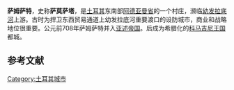 {{refimprove|time=2015-03-13}}

{{Infobox settlement
| name                    = 萨姆萨特
| image_skyline           = 
| image_caption           = 
| image_shield            = 
| pushpin_map             = Turkey
| latd  = 37 |latm  = 34 |lats  = 45 |latNS  = N 
| longd = 38 |longm = 28 |longs = 57 |longEW = E 
| coordinates_display     = inline,title
| coordinates_format      = dms
| subdivision_type        = Country
| subdivision_name        = [[土耳其|土耳其]]
| subdivision_type1       = [[土耳其行政区划|省]]
| subdivision_name1       = [[阿德亚曼省|阿德亚曼省]]
| subdivision_type2       = 
| subdivision_name2       = 
| leader_party            = [[正义与发展党_(土耳其)|正义与发展党]]
| leader_title            = 市长
| leader_name             = 优素福·菲拉特
| leader_title1           = {{tsl|en|Kaymakam||省长}}
| leader_name1            = 阿麦特·迪赛兹
| elevation_m             = 
| area_footnotes          = {{Turkey district areas|SOURCE}}
| area_blank1_title       = 大区
| area_blank1_km2         = {{Turkey district areas|Adıyaman|Samsat}}
| population_footnotes    = {{Turkey district populations|SOURCE|Adıyaman}}
| population_urban        = {{Turkey district populations|Adıyaman|Samsat|şehir}}
| population_as_of        = {{Turkey district populations|YEAR}}
| population_blank1_title = 大区
| population_blank1       = {{Turkey district populations|Adıyaman|Samsat|toplam}}
| population_density_blank1_km2  = auto
| postal_code_type        = 邮政编码
| postal_code             = 02800
| website                 = {{URL| www.samsat.bel.tr | www.samsat.bel.tr }}
}}


'''萨姆萨特'''，史称'''萨莫萨塔'''，是[[土耳其|土耳其]]东南部[[阿德亚曼省|阿德亚曼省]]的一个村庄，濒临[[幼发拉底河|幼发拉底河]]上游。古时为捍卫东西贸易通道上幼发拉底河重要渡口的设防城市，商业和战略地位很重要。公元前708年萨姆萨特并入[[亚述帝国|亚述帝国]]。后成为希腊化的[[科马吉尼王国|科马吉尼王国]]都城。

== 参考文献 ==
{{reflist}}

{{土耳其小作品}}

[[Category:土耳其城市|Category:土耳其城市]]